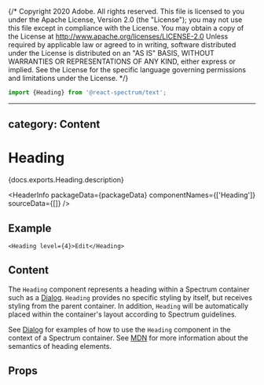 {/* Copyright 2020 Adobe. All rights reserved.
This file is licensed to you under the Apache License, Version 2.0 (the "License");
you may not use this file except in compliance with the License. You may obtain a copy
of the License at http://www.apache.org/licenses/LICENSE-2.0
Unless required by applicable law or agreed to in writing, software distributed under
the License is distributed on an "AS IS" BASIS, WITHOUT WARRANTIES OR REPRESENTATIONS
OF ANY KIND, either express or implied. See the License for the specific language
governing permissions and limitations under the License. */}



```jsx import
import {Heading} from '@react-spectrum/text';
```

---
category: Content
---

# Heading

<PageDescription>{docs.exports.Heading.description}</PageDescription>

<HeaderInfo
  packageData={packageData}
  componentNames={['Heading']}
  sourceData={[]} />

## Example

```tsx example
<Heading level={4}>Edit</Heading>
```

## Content

The `Heading` component represents a heading within a Spectrum container
such as a [Dialog](Dialog.html). `Heading` provides no specific styling by
itself, but receives styling from the parent container. In addition,
`Heading` will be automatically placed within the container's layout
according to Spectrum guidelines.

See [Dialog](Dialog.html#examples) for examples of how to use the
`Heading` component in the context of a Spectrum container.
See [MDN](https://developer.mozilla.org/en-US/docs/Web/HTML/Element/Heading_Elements) for more
information about the semantics of heading elements.

## Props

<PropTable component={docs.exports.Heading} links={docs.links} />
